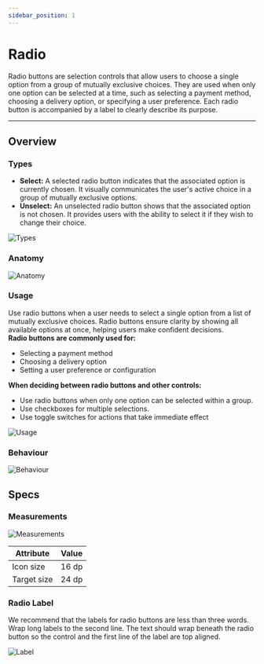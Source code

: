 ```yaml
---
sidebar_position: 1
---
```


# Radio
Radio buttons are selection controls that allow users to choose a single option from a group of mutually exclusive choices. They are used when only one option can be selected at a time, such as selecting a payment method, choosing a delivery option, or specifying a user preference. Each radio button is accompanied by a label to clearly describe its purpose.


---

## Overview

### Types

-   **Select:** A selected radio button indicates that the associated option is currently chosen. It visually communicates the user's active choice in a group of mutually exclusive options.
-   **Unselect:** An unselected radio button shows that the associated option is not chosen. It provides users with the ability to select it if they wish to change their choice.

![Types](./img/types.png)

### Anatomy

![Anatomy](./img/anatomy.png)

### Usage

Use radio buttons when a user needs to select a single option from a list of mutually exclusive choices. Radio buttons ensure clarity by showing all available options at once, helping users make confident decisions.\
**Radio buttons are commonly used for:**

-   Selecting a payment method
-   Choosing a delivery option
-   Setting a user preference or configuration

**When deciding between radio buttons and other controls:**

-   Use radio buttons when only one option can be selected within a group.
-   Use checkboxes for multiple selections.
-   Use toggle switches for actions that take immediate effect

![Usage](./img/usage.png)

### Behaviour


![Behaviour](./img/behaviour.png)

## Specs
### Measurements


![Measurements](./img/measurements.png)

| Attribute | Value |
| --- | --- |
| Icon size | 16 dp |
| Target size | 24 dp |

### Radio Label

We recommend that the labels for radio buttons are less than three words.\
Wrap long labels to the second line. The text should wrap beneath the radio button so the control and the first line of the label are top aligned.

![Label](./img/label.png)
